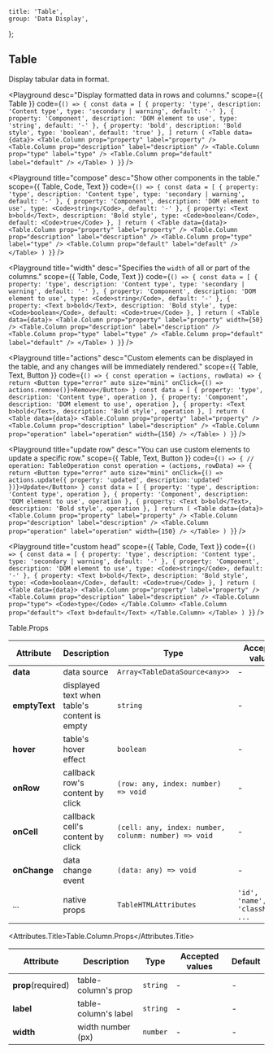 
	title: 'Table',
	group: 'Data Display',
};

## Table

Display tabular data in format.

<Playground
	desc="Display formatted data in rows and columns."
	scope={{ Table }}
	code={`
() => {
  const data = [
    { property: 'type', description: 'Content type', type: 'secondary | warning', default: '-' },
    { property: 'Component', description: 'DOM element to use', type: 'string', default: '-' },
    { property: 'bold', description: 'Bold style', type: 'boolean', default: 'true' },
  ]
  return (
    <Table data={data}>
      <Table.Column prop="property" label="property" />
      <Table.Column prop="description" label="description" />
      <Table.Column prop="type" label="type" />
      <Table.Column prop="default" label="default" />
    </Table>
  )
}
`}
/>

<Playground
	title="compose"
	desc="Show other components in the table."
	scope={{ Table, Code, Text }}
	code={`
() => {
  const data = [
    { property: 'type', description: 'Content type', type: 'secondary | warning', default: '-' },
    { property: 'Component', description: 'DOM element to use', type: <Code>string</Code>, default: '-' },
    { property: <Text b>bold</Text>, description: 'Bold style', type: <Code>boolean</Code>, default: <Code>true</Code> },
  ]
  return (
    <Table data={data}>
      <Table.Column prop="property" label="property" />
      <Table.Column prop="description" label="description" />
      <Table.Column prop="type" label="type" />
      <Table.Column prop="default" label="default" />
    </Table>
  )
}
`}
/>

<Playground
	title="width"
	desc="Specifies the `width` of all or part of the columns."
	scope={{ Table, Code, Text }}
	code={`
() => {
  const data = [
    { property: 'type', description: 'Content type', type: 'secondary | warning', default: '-' },
    { property: 'Component', description: 'DOM element to use', type: <Code>string</Code>, default: '-' },
    { property: <Text b>bold</Text>, description: 'Bold style', type: <Code>boolean</Code>, default: <Code>true</Code> },
  ]
  return (
    <Table data={data}>
      <Table.Column prop="property" label="property" width={50} />
      <Table.Column prop="description" label="description" />
      <Table.Column prop="type" label="type" />
      <Table.Column prop="default" label="default" />
    </Table>
  )
}
`}
/>

<Playground
	title="actions"
	desc="Custom elements can be displayed in the table, and any changes will be immediately rendered."
	scope={{ Table, Text, Button }}
	code={`
() => {
  const operation = (actions, rowData) => {
    return <Button type="error" auto size="mini" onClick={() => actions.remove()}>Remove</Button>
  }
  const data = [
    { property: 'type', description: 'Content type', operation },
    { property: 'Component', description: 'DOM element to use', operation },
    { property: <Text b>bold</Text>, description: 'Bold style', operation },
  ]
  return (
    <Table data={data}>
      <Table.Column prop="property" label="property" />
      <Table.Column prop="description" label="description" />
      <Table.Column prop="operation" label="operation" width={150} />
    </Table>
  )
}
`}
/>

<Playground
	title="update row"
	desc="You can use custom elements to update a specific row."
	scope={{ Table, Text, Button }}
	code={`
() => {
// operation: TableOperation
  const operation = (actions, rowData) => {
    return <Button type="error" auto size="mini" onClick={() => actions.update({ property: 'updated', description:'updated' })}>Update</Button>
  }
  const data = [
    { property: 'type', description: 'Content type', operation },
    { property: 'Component', description: 'DOM element to use', operation },
    { property: <Text b>bold</Text>, description: 'Bold style', operation },
  ]
  return (
    <Table data={data}>
      <Table.Column prop="property" label="property" />
      <Table.Column prop="description" label="description" />
      <Table.Column prop="operation" label="operation" width={150} />
    </Table>
  )
}
`}
/>

<Playground
	title="custom head"
	scope={{ Table, Code, Text }}
	code={`
() => {
  const data = [
    { property: 'type', description: 'Content type', type: 'secondary | warning', default: '-' },
    { property: 'Component', description: 'DOM element to use', type: <Code>string</Code>, default: '-' },
    { property: <Text b>bold</Text>, description: 'Bold style', type: <Code>boolean</Code>, default: <Code>true</Code> },
  ]
  return (
    <Table data={data}>
      <Table.Column prop="property" label="property" />
      <Table.Column prop="description" label="description" />
      <Table.Column prop="type">
        <Code>type</Code>
      </Table.Column>
      <Table.Column prop="default">
        <Text b>default</Text>
      </Table.Column>
    </Table>
  )
}
`}
/>

<Attributes edit="/pages/en-us/components/table.mdx">
<Attributes.Title>Table.Props</Attributes.Title>

| Attribute     | Description                                  | Type                                                 | Accepted values                  | Default |
| ------------- | -------------------------------------------- | ---------------------------------------------------- | -------------------------------- | ------- |
| **data**      | data source                                  | `Array<TableDataSource<any>>`                        | -                                | -       |
| **emptyText** | displayed text when table's content is empty | `string`                                             | -                                | -       |
| **hover**     | table's hover effect                         | `boolean`                                            | -                                | `true`  |
| **onRow**     | callback row's content by click              | `(row: any, index: number) => void`                  | -                                | -       |
| **onCell**    | callback cell's content by click             | `(cell: any, index: number, colunm: number) => void` | -                                | -       |
| **onChange**  | data change event                            | `(data: any) => void`                                | -                                | -       |
| ...           | native props                                 | `TableHTMLAttributes`                                | `'id', 'name', 'className', ...` | -       |

<Attributes.Title>Table.Column.Props</Attributes.Title>

| Attribute          | Description          | Type     | Accepted values | Default |
| ------------------ | -------------------- | -------- | --------------- | ------- |
| **prop**(required) | table-column's prop  | `string` | -               | -       |
| **label**          | table-column's label | `string` | -               | -       |
| **width**          | width number (px)    | `number` | -               | -       |

</Attributes>

